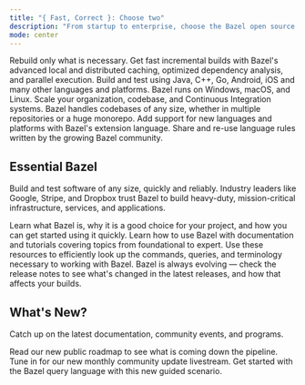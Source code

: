 ```yaml
---
title: "{ Fast, Correct }: Choose two"
description: "From startup to enterprise, choose the Bazel open source project to build and test your multi-language, multi-platform projects."
mode: center
---
```


<Columns cols={4}>
  <Card
    title="Build better"
    icon="gauge-max"
    href="/basics"
  >
Rebuild only what is necessary. Get fast incremental builds with Bazel's advanced local and distributed caching, optimized dependency analysis, and parallel execution.
  </Card>
  <Card
    title="Multilingual magic"
    icon="language"
    href="/tutorials"
  >
   Build and test using Java, C++, Go, Android, iOS and many other languages and platforms. Bazel runs on Windows, macOS, and Linux.
  </Card>
    <Card
    title="Simply scalable"
    icon="arrows-maximize"
    href="/remote-execution"
  >
    Scale your organization, codebase, and Continuous Integration systems. Bazel handles codebases of any size, whether in multiple repositories or a huge monorepo.
  </Card>
  <Card
    title="Endlessly extensible"
    icon="gear"
    href="/writing-rules"
  >
    Add support for new languages and platforms with Bazel's extension language. Share and re-use language rules written by the growing Bazel community.
  </Card>
</Columns>

Essential Bazel
---------------
Build and test software of any size, quickly and reliably. Industry leaders like Google, Stripe, and Dropbox trust Bazel to build heavy-duty, mission-critical infrastructure, services, and applications.

<Columns cols={3}>

<Card title="Get started" cta="Get Started" img="/images/essential_start.svg">
Learn what Bazel is, why it is a good choice for your project, and how you can get started using it quickly.
</Card>
<Card title="User's guide" cta="Read the docs" img="/images/essential_guide.svg">
Learn how to use Bazel with documentation and tutorials covering topics from foundational to expert.

</Card>
<Card title="Reference guide" cta="Search the guide" img="/images/essential_reference.svg">
Use these resources to efficiently look up the commands, queries, and terminology necessary to working with Bazel.

</Card>


</Columns>


<Card title="Release Notes" img="/images/release_notes.svg" cta="View notes" link="https://github.com/bazelbuild/bazel/releases/latest">
Bazel is always evolving — check the release notes to see what's changed in the latest releases, and how that affects your builds.
</Card>

What's New?
-----------

Catch up on the latest documentation, community events, and programs.
<Columns cols={3}>

<Card title="Roadmap" img="/images/new_1.svg" href="/about/roadmap">
Read our new public roadmap to see what is coming down the pipeline.
</Card>
<Card title="Community updates" img="/images/new_3.svg" href="/community/update">
Tune in for our new monthly community update livestream.
</Card>
<Card title="Query quickstart tutorial" img="/images/new_2.svg" href="/query/quickstart">
Get started with the Bazel query language with this new guided scenario.
</Card>


</Columns>
